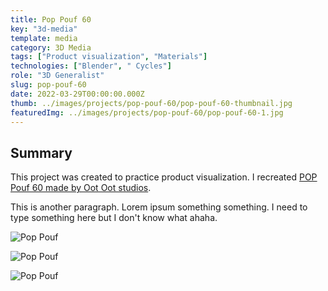 ---
title: Pop Pouf 60
key: "3d-media"
template: media
category: 3D Media
tags: ["Product visualization", "Materials"]
technologies: ["Blender", " Cycles"]
role: "3D Generalist"
slug: pop-pouf-60
date: 2022-03-29T00:00:00.000Z
thumb: ../images/projects/pop-pouf-60/pop-pouf-60-thumbnail.jpg
featuredImg: ../images/projects/pop-pouf-60/pop-pouf-60-1.jpg
---


<Summary>

## Summary

<Grid2>

This project was created to practice product visualization. I recreated [POP Pouf 60 made by Oot Oot studios](https://oot-oot.com/product/pouf-pop-60-2/?v=a7bdee32cb21).

This is another paragraph. Lorem ipsum something something. I need to type something here but I don't know what ahaha.

</Grid2>
</Summary>

<Grid2>

![Pop Pouf](../images/projects/pop-pouf-60/pop-pouf-60-4.jpg)

![Pop Pouf](../images/projects/pop-pouf-60/pop-pouf-60-2.jpg)

</Grid2>

<Grid1>

![Pop Pouf](../images/projects/pop-pouf-60/pop-pouf-60-3.jpg)

</Grid1>
